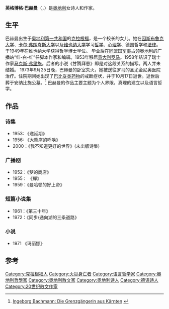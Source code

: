 {{Infobox writer
|image = Klagenfurt - Musilhaus - Ingeborg Bachmann.jpg
|birth_date = {{birth date|1926|6|25|df=y}}
|birth_place = [[奥地利第一共和国|奥地利第一共和国]][[克拉根福|克拉根福]]
|death_date = {{death date and age|1973|10|17|1926|6|25|df=y}}
|death_place = [[意大利|意大利]][[罗马|罗马]]
|nationality = [[奥地利人|奥地利人]] 
|awards = {{awd|[[四七社|四七社奖]]|1953}}
{{awd|[[格奥尔格·毕希纳奖|格奥尔格·毕希纳奖]]|1964}}
{{awd|[[安东-维尔德甘斯奖|安东-维尔德甘斯奖]]|1971}}
}}
'''英格博格·巴赫曼'''（{{lang-de|Ingeborg Bachmann}}，{{bd|1926年|6月25日|1973年|10月17日}}）是[[奥地利|奥地利]]女诗人和作家。
== 生平 ==
巴赫曼出生于[[奥地利第一共和国|奥地利第一共和国]]的[[克拉根福|克拉根福]]，是一个校长的女儿。她在[[因斯布鲁克大学|因斯布鲁克大学]]、[[卡尔·弗朗岑斯大学|卡尔·弗朗岑斯大学]]以及[[维也纳大学|维也纳大学]]学习[[哲学|哲学]]、[[心理学|心理学]]、德国哲学和[[法律|法律]]。于1949年在维也纳大学获得哲学博士学位。
毕业后在[[同盟国军事占领奥地利|同盟国军事占领奥地利]]的广播站“红-白-红”任脚本作家和编辑。1953年移居[[意大利|意大利]][[罗马|罗马]]。1958年结识了瑞士作家[[马克斯·弗里施|马克斯·弗里施]]。后者的小说《甘腾拜恩》即是对这段关系的描写。两人并未结婚。
1973年9月25日晚，巴赫曼的卧室失火，她被送往罗马的圣尤金尼奥医院治疗。住院期间她出现了[[巴比妥类药物|巴比妥类药物]]的戒断症状，并于10月17日逝世。逝世后葬于安纳比施公墓。<ref>[http://biografien-news.blog.de/2006/08/09/ingeborg_bachmann_die_grenzgangerin_aus_~1025121 Ingeborg Bachmann: Die Grenzgängerin aus Kärnten] {{webarchive|url=https://web.archive.org/web/20140414031355/http://biografien-news.blog.de/2006/08/09/ingeborg_bachmann_die_grenzgangerin_aus_~1025121/ |date=2014-04-14 }}</ref>
巴赫曼的作品主要主题为个人界限，真理的建立以及语言哲学。

== 作品 ==
===诗集===
*1953: 《递延期》
*1956: 《大熊座的呼唤》
*2000：《我不知道更好的世界》(未出版诗集)

===广播剧===
*1952：《梦的商店》
*1955： 《蝉》
*1959：《曼哈顿的好上帝》

===短篇小说集===
*1961：《第三十年》
*1972：《同步/通向湖的三条道路》

===小说===
*1971 《玛丽娜》

==参考==
<references />

{{Authority control}}
{{DEFAULTSORT:Bachmann, Ingeborg}}
[[Category:克拉根福人|Category:克拉根福人]]
[[Category:火災身亡者|Category:火災身亡者]]
[[Category:语言哲学家|Category:语言哲学家]]
[[Category:奧地利哲學家|Category:奧地利哲學家]]
[[Category:奥地利散文家|Category:奥地利散文家]]
[[Category:奥地利诗人|Category:奥地利诗人]]
[[Category:德语诗人|Category:德语诗人]]
[[Category:20世纪散文作家|Category:20世纪散文作家]]